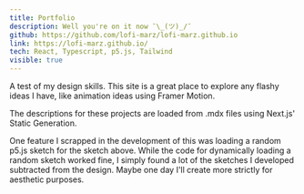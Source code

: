 ```yaml
---
title: Portfolio
description: Well you're on it now ¯\_(ツ)_/¯
github: https://github.com/lofi-marz/lofi-marz.github.io
link: https://lofi-marz.github.io/
tech: React, Typescript, p5.js, Tailwind
visible: true
---
```

A test of my design skills.
This site is a great place to explore any flashy ideas I have, like animation ideas using Framer Motion.

The descriptions for these projects are loaded from .mdx files using Next.js' Static Generation.

One feature I scrapped in the development of this was loading a random p5.js sketch for the sketch above.
While the code for dynamically loading a random sketch worked fine, I simply found a lot of the sketches I developed subtracted from the design.
Maybe one day I'll create more strictly for aesthetic purposes.